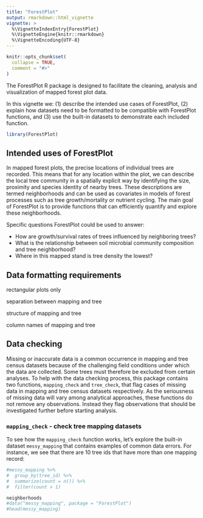 ```yaml
---
title: "ForestPlot"
output: rmarkdown::html_vignette
vignette: >
  %\VignetteIndexEntry{ForestPlot}
  %\VignetteEngine{knitr::rmarkdown}
  %\VignetteEncoding{UTF-8}
---
```


```r
knitr::opts_chunk$set(
  collapse = TRUE,
  comment = "#>"
)
```

The ForestPlot R package is designed to facilitate the cleaning, analysis and
visualization of mapped forest plot data.

In this vignette we: (1) describe the intended use cases of ForestPlot, (2)
explain how datasets need to be formatted to be compatible with ForestPlot
functions, and (3) use the built-in datasets to demonstrate each included
function.


```r
library(ForestPlot)
```

## Intended uses of ForestPlot

In mapped forest plots, the precise locations of individual trees are recorded.
This means that for any location within the plot, we can describe the local tree
community in a spatially explicit way by identifying the size, proximity and 
species identity of nearby trees. These descriptions are termed neighborhoods
and can be used as covariates in models of forest processes such as tree
growth/mortality or nutrient cycling. The main goal of ForestPlot is to provide
functions that can efficiently quantify and explore these neighborhoods. 

Specific questions ForestPlot could be used to answer:

* How are growth/survival rates of trees influenced by neighboring trees?
* What is the relationship between soil microbial community composition and
tree neighborhood?
* Where in this mapped stand is tree density the lowest?

## Data formatting requirements

rectangular plots only

separation between mapping and tree

structure of mapping and tree

column names of mapping and tree



## Data checking

Missing or inaccurate data is a common occurrence in mapping and tree census
datasets because of the challenging field conditions under which the data are
collected. Some trees must therefore be excluded from certain analyses. To help
with the data checking process, this package contains two functions,
`mapping_check` and `tree_check`, that flag cases of missing data in mapping and
tree census datasets respectively. As the seriousness of missing data will vary
among analytical approaches, these functions do not remove any observations.
Instead they flag observations that should be investigated further before
starting analysis.

### `mapping_check` - check tree mapping datasets

To see how the `mapping_check` function works, let's explore the built-in
dataset `messy_mapping` that contains examples of common data errors. For
instance, we see that there are 10 tree ids that have more than one mapping
record:

```r
#messy_mapping %>%
#  group_by(tree_id) %>%
#  summarize(count = n()) %>%
#  filter(count > 1)
```

```r
neighborhoods
#data("messy_mapping", package = "ForestPlot")
#head(messy_mapping)
```

